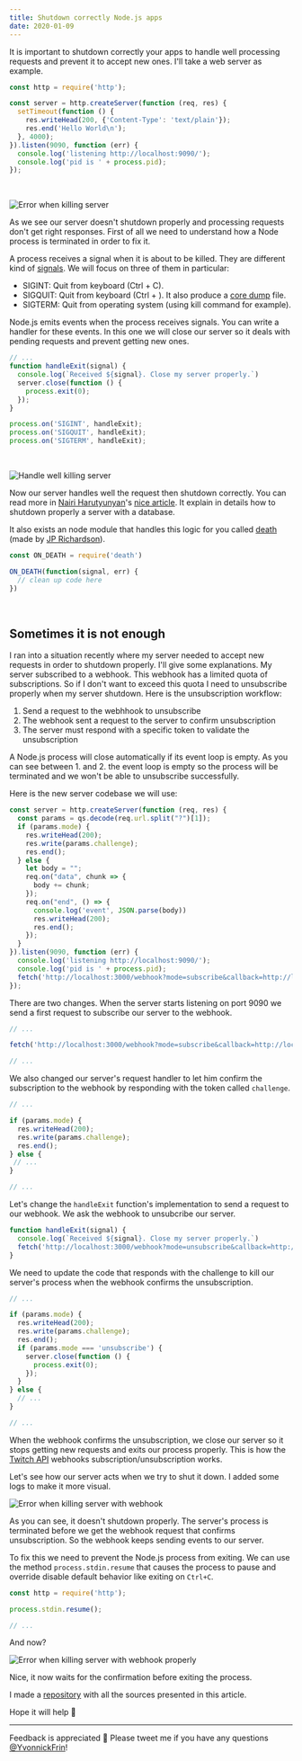 ```yaml
---
title: Shutdown correctly Node.js apps
date: 2020-01-09
---
```


It is important to shutdown correctly your apps to handle well processing requests and prevent it to accept new ones. I'll take a web server as example.

```js
const http = require('http');

const server = http.createServer(function (req, res) {
  setTimeout(function () {
    res.writeHead(200, {'Content-Type': 'text/plain'});
    res.end('Hello World\n');
  }, 4000);
}).listen(9090, function (err) {
  console.log('listening http://localhost:9090/');
  console.log('pid is ' + process.pid);
});
```

<br/>

![Error when killing server](/images/kill-server.gif)

As we see our server doesn't shutdown properly and processing requests don't get right responses. First of all we need to understand how a Node process is terminated in order to fix it.

A process receives a signal when it is about to be killed. They are different kind of [signals](http://man7.org/linux/man-pages/man7/signal.7.html). We will focus on three of them in particular:

- SIGINT: Quit from keyboard (Ctrl + C).
- SIGQUIT: Quit from keyboard (Ctrl + \). It also produce a [core dump](http://man7.org/linux/man-pages/man5/core.5.html) file.
- SIGTERM: Quit from operating system (using kill command for example).

Node.js emits events when the process receives signals. You can write a handler for these events. In this one we will close our server so it deals with pending requests and prevent getting new ones.

```js
// ...
function handleExit(signal) {
  console.log(`Received ${signal}. Close my server properly.`)
  server.close(function () {
    process.exit(0);
  });
}

process.on('SIGINT', handleExit);
process.on('SIGQUIT', handleExit);
process.on('SIGTERM', handleExit);
```

<br/>

![Handle well killing server](/images/kill-server-properly.gif)

Now our server handles well the request then shutdown correctly. You can read more in [Nairi Harutyunyan](https://twitter.com/nairihar)'s [nice article](https://medium.com/hackernoon/graceful-shutdown-in-nodejs-2f8f59d1c357). It explain in details how to shutdown properly a server with a database.

It also exists an node module that handles this logic for you called [death](https://www.npmjs.com/package/death) (made by [JP Richardson](https://github.com/jprichardson)).

```js
const ON_DEATH = require('death')

ON_DEATH(function(signal, err) {
  // clean up code here
})
```

<br/>

## Sometimes it is not enough

I ran into a situation recently where my server needed to accept new requests in order to shutdown properly. I'll give some explanations. My server subscribed to a webhook. This webhook has a limited quota of subscriptions. So if I don't want to exceed this quota I need to unsubscribe properly when my server shutdown. Here is the unsubscription workflow:

1. Send a request to the webhhook to unsubscribe
2. The webhook sent a request to the server to confirm unsubscription
3. The server must respond with a specific token to validate the unsubscription

A Node.js process will close automatically if its event loop is empty. As you can see between 1. and 2. the event loop is empty so the process will be terminated and we won't be able to unsubscribe successfully.

Here is the new server codebase we will use:

```js
const server = http.createServer(function (req, res) {
  const params = qs.decode(req.url.split("?")[1]);
  if (params.mode) {
    res.writeHead(200);
    res.write(params.challenge);
    res.end();
  } else {
    let body = "";
    req.on("data", chunk => {
      body += chunk;
    });
    req.on("end", () => {
      console.log('event', JSON.parse(body))
      res.writeHead(200);
      res.end();
    });
  }
}).listen(9090, function (err) {
  console.log('listening http://localhost:9090/');
  console.log('pid is ' + process.pid);
  fetch('http://localhost:3000/webhook?mode=subscribe&callback=http://localhost:9090')
});
```

There are two changes. When the server starts listening on port 9090 we send a first request to subscribe our server to the webhook.

```js
// ...

fetch('http://localhost:3000/webhook?mode=subscribe&callback=http://localhost:9090')

// ...
```

We also changed our server's request handler to let him confirm the subscription to the webhook by responding with the token called `challenge`.

```js
// ...

if (params.mode) {
  res.writeHead(200);
  res.write(params.challenge);
  res.end();
} else {
 // ...
}

// ...
```

Let's change the `handleExit` function's implementation to send a request to our webhook. We ask the webhook to unsubcribe our server.

```js
function handleExit(signal) {
  console.log(`Received ${signal}. Close my server properly.`)
  fetch('http://localhost:3000/webhook?mode=unsubscribe&callback=http://localhost:9090')
}
```

We need to update the code that responds with the challenge to kill our server's process when the webhook confirms the unsubscription.

```js
// ...

if (params.mode) {
  res.writeHead(200);
  res.write(params.challenge);
  res.end();
  if (params.mode === 'unsubscribe') {
    server.close(function () {
      process.exit(0);
    });
  }
} else {
  // ...
}

// ...
```

When the webhook confirms the unsubscription, we close our server so it stops getting new requests and exits our process properly. This is how the [Twitch API](https://dev.twitch.tv/docs/api/webhooks-guide) webhooks subscription/unsubscription works.

Let's see how our server acts when we try to shut it down. I added some logs to make it more visual.

![Error when killing server with webhook](/images/kill-webhook.gif)

As you can see, it doesn't shutdown properly. The server's process is terminated before we get the webhook request that confirms unsubscription. So the webhook keeps sending events to our server.

To fix this we need to prevent the Node.js process from exiting. We can use the method `process.stdin.resume` that causes the process to pause and override disable default behavior like exiting on `Ctrl+C`.

```js
const http = require('http');

process.stdin.resume();

// ...
```

And now?

![Error when killing server with webhook properly](/images/kill-webhook-properly.gif)

Nice, it now waits for the confirmation before exiting the process.

I made a [repository](https://github.com/frinyvonnick/node-shutdown-properly-webhooks) with all the sources presented in this article.

Hope it will help 🙌

<hr />

Feedback is appreciated 🙏 Please tweet me if you have any questions [@YvonnickFrin](https://twitter.com/YvonnickFrin)!
